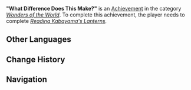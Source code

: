{{Achievement Infobox
|title        = 
|id           = 81193
|order id     = 1179
|category     = Wonders of the World
|description  = Sit at every single special spot.
|requirements = Complete ''[[Reading Kabayama's Lanterns]].''
|primogems    = 5
|tracking     = 
|hidden       = 1
|topic        = 
|type         = Exploration
}}
'''"What Difference Does This Make?"''' is an [[Achievement]] in the category ''[[Wonders of the World]]''. To complete this achievement, the player needs to complete ''[[Reading Kabayama's Lanterns]].''
<!--
==Trivia==

==Video Guides==
{{EVT
|video1   = 
|caption1 = 
}}
-->
==Other Languages==
{{Other Languages
|en      = "What Difference Does This Make?"
|zhs     = 「真的有区别吗…」
|zhs_rm  = "Zhēnde Yǒu Qūbié Ma..."
|zht     = 「真的有區別嗎…」
|zht_rm  = "Zhēnde Yǒu Qūbié Ma..."
|zh_tl   = 
|ja      = 「本当に違いがあるのか…」
|ja_rm   = "Hontou ni Chigai Aru no Ka..."
|ja_tl   = "Is There Really a Difference..."
|ko      = 「정말 차이가 있을까…」
|ko_rm   = "Jeongmal Chaiga Isseulkka..."
|ko_tl   = "Is There Really a Difference..."
|es      = ¿Qué diferencia hay entre ellos?
|es_tl   = What is the Difference Between Them?
|fr      = « Y a vraiment une différence ? »
|fr_tl   = "Is There Really a Difference?"
|ru      = «А какая разница?»
|ru_tl   = 
|th      = "มันต่างกันจริง ๆ เหรอ..."
|th_rm   = "Man Tang Kan Charing Ring Roe..."
|th_tl   = 
|vi      = "Có Gì Khác Nhau Sao..."
|vi_tl   = 
|de      = „Gibt es wirklich einen Unterschied ...“
|de_tl   = "Is There Really a Difference ..."
|id      = "Memangnya Ada Bedanya Ya?"
|id_tl   = "Is There Any Difference?"
|pt      = "Realmente tem alguma diferença...?"
|pt_tl   = 
}}

==Change History==
{{Change History|2.4}}
<!--
==References==
{{Reflist}}
-->
==Navigation==
{{Achievement Navbox|Wonders of the World|Exploration}}